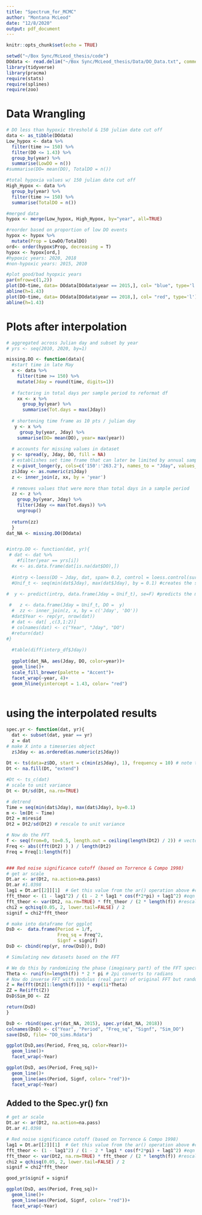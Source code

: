 ```yaml
---
title: "Spectrum_for_MCMC"
author: "Montana McLeod"
date: "12/8/2020"
output: pdf_document
---
```


```r
knitr::opts_chunk$set(echo = TRUE)

setwd("~/Box Sync/McLeod_thesis/code")
DOdata <- read.delim("~/Box Sync/McLeod_thesis/Data/DO_Data.txt", comment.char="#")
library(tidyverse)
library(pracma)
require(stats)
require(splines)
require(zoo)
```

# Data Wrangling
```r
# DO less than hypoxic threshold & 150 julian date cut off
data <- as_tibble(DOdata)
Low_hypox <- data %>%
  filter(time >= 150) %>% 
  filter(DO <= 1.43) %>%
  group_by(year) %>%
  summarise(LowDO = n())
#summarise(DO= mean(DO), TotalDO = n())

#total hypoxia values w/ 150 julian date cut off
High_Hypox <- data %>%
  group_by(year) %>%
  filter(time >= 150) %>% 
  summarise(TotalDO = n())

#merged data
hypox <- merge(Low_hypox, High_Hypox, by="year", all=TRUE)

#reorder based on proportion of low DO events
hypox <- hypox %>% 
  mutate(Prop = LowDO/TotalDO)
ord<- order(hypox$Prop, decreasing = T)
hypox <- hypox[ord,]
#hypoxic years: 2020, 2018
#non-hypoxic years: 2015, 2010

#plot good/bad hyopxic years
par(mfrow=c(1,2))
plot(DO~time, data= DOdata[DOdata$year == 2015,], col= "blue", type='l')
abline(h=1.43)
plot(DO~time, data= DOdata[DOdata$year == 2018,], col= "red", type='l')
abline(h=1.43)
```


# Plots after interpolation
```r
# aggregated across Julian day and subset by year
# yrs <- seq(2010, 2020, by=1)

missing.DO <- function(data){  
  #start time in late May
  x <- data %>% 
    filter(time >= 150) %>% 
    mutate(Jday = round(time, digits=1))
  
  # factoring in total days per sample period to reformat df
    xx <- x %>% 
      group_by(year) %>% 
      summarise(Tot.days = max(Jday))
   
  # shortening time frame as 10 pts / julian day  
   y <- x %>% 
     group_by(year, Jday) %>%  
    summarise(DO= mean(DO), year= max(year))
  
  # accounts for missing values in dataset 
  y <- spread(y, Jday, DO, fill = NA)
  # establishes set time frame that can later be limited by annual sample period
  z <-pivot_longer(y, cols=c('150':'263.2'), names_to = "Jday", values_to = "DO")
  z$Jday <- as.numeric(z$Jday)
  z <- inner_join(z, xx, by = 'year')
  
  # removes values that were more than total days in a sample period 
  zz <- z %>% 
    group_by(year, Jday) %>% 
    filter(Jday <= max(Tot.days)) %>% 
    ungroup()
  
  return(zz)
  }
dat_NA <- missing.DO(DOdata)


#intrp.DO <- function(dat, yr){
 # dat <- dat %>% 
    #filter(year == yrs[i])
  #x <- as.data.frame(dat[is.na(dat$DO),])
  
  #intrp <-loess(DO ~ Jday, dat, span= 0.2, control = loess.control(surface = "direct")) #interpolates
  #Unif_t <- seq(min(dat$Jday), max(dat$Jday), by = 0.1) #creates the sequence of julian days we want

#  y <- predict(intrp, data.frame(Jday = Unif_t), se=F) #predicts the missing values of DO
  
 #   z <- data.frame(Jday = Unif_t, DO =  y)
  #  zz <- inner_join(z, x, by = c('Jday', 'DO'))
  #dat$Year <- rep(yr, nrow(dat))
  # dat <- dat[ ,c(3,1:2)]
  # colnames(dat) <- c("Year", "Jday", "DO")
  #return(dat)
#}
  
  #table(diff(interp_df$Jday)) 
  
  ggplot(dat_NA, aes(Jday, DO, color=year))+
  geom_line()+
  scale_fill_brewer(palette = "Accent")+
  facet_wrap(~year, 4)+
  geom_hline(yintercept = 1.43, color= "red")
  
```


# using the interpolated results
```r

spec.yr <- function(dat, yr){
  dat <- subset(dat, year == yr)
  z = dat
# make X into a timeseries object
  z$Jday <- as.ordered(as.numeric(z$Jday))
  
Dt <- ts(data=z$DO, start = c(min(z$Jday), 1), frequency = 10) # note that this assumes sequential evenly-spaced sampling. If that is not the case we have to do some padding...
Dt <- na.fill(Dt, "extend")

#Dt <- ts_c(dat)  
# scale to unit variance
Dt <- Dt/sd(Dt, na.rm=TRUE)

# detrend
Time = seq(min(dat$Jday), max(dat$Jday), by=0.1)
m <- lm(Dt ~ Time)
Dt2 = m$resid
Dt2 = Dt2/sd(Dt2) # rescale to unit variance

# Now do the FFT
f <- seq(from=0, to=0.5, length.out = ceiling(length(Dt2) / 2)) # vector of frequencies
Freq <- abs((fft(Dt2) ) ) / length(Dt2)
Freq = Freq[1:length(f)]


### Red noise significance cutoff (based on Torrence & Compo 1998)
# get ar scale
Dt.ar <- ar(Dt2, na.action=na.pass)
Dt.ar #1.0398
lag1 = Dt.ar[[2]][1]  # Get this value from the ar() operation above #coefficient correlation btw successive pts
fft_theor <- (1 - lag1^2) / (1 - 2 * lag1 * cos(f*2*pi) + lag1^2) #eqn 16 w/in cos() should have / length(f) # No - f is already equal to k/N in their notation
fft_theor <- var(Dt2, na.rm=TRUE) * fft_theor / (2 * length(f)) #rescaling for unit variance?
chi2 = qchisq(0.05, 2, lower.tail=FALSE) / 2
signif = chi2*fft_theor

# make into dataframe for ggplot
DsD <-  data.frame(Period = 1/f, 
                   Freq_sq = Freq^2,
                   Signf = signif) 
DsD <- cbind(rep(yr, nrow(DsD)), DsD)

# Simulating new datasets based on the FFT

# We do this by randomizing the phase (imaginary part) of the FFT spectrum
Theta <- runif(n=length(f)) * 2 * pi # 2pi converts to radians
# Now do inverse FFT with modulus (real part) of original FFT but randomized phase
Z = Re(fft(Dt2[1:length(f)])) * exp(1i*Theta) 
ZZ = Re(ifft(Z))
DsD$Sim_DO <- ZZ

return(DsD)
}

DsD <- rbind(spec.yr(dat_NA, 2015), spec.yr(dat_NA, 2018))
colnames(DsD) <- c("Year", "Period", "Freq_sq", "Signf", "Sim_DO")
save(DsD, file= "DO_sims.Rdata")

ggplot(DsD,aes(Period, Freq_sq, color=Year))+
  geom_line()+
  facet_wrap(~Year)

ggplot(DsD, aes(Period, Freq_sq))+
  geom_line()+
  geom_line(aes(Period, Signf, color= "red"))+
  facet_wrap(~Year)
```



## Added to the Spec.yr() fxn

```r
# get ar scale
Dt.ar <- ar(Dt2, na.action=na.pass)
Dt.ar #1.0398

# Red noise significance cutoff (based on Torrence & Compo 1998)
lag1 = Dt.ar[[2]][1]  # Get this value from the ar() operation above #coefficient correlation btw successive pts
fft_theor <- (1 - lag1^2) / (1 - 2 * lag1 * cos(f*2*pi) + lag1^2) #eqn 16 w/in cos() should have / length(f) # No - f is already equal to k/N in their notation
fft_theor <- var(Dt2, na.rm=TRUE) * fft_theor / (2 * length(f)) #rescaling for unit variance?
chi2 = qchisq(0.05, 2, lower.tail=FALSE) / 2
signif = chi2*fft_theor

good_yr$signif = signif

ggplot(DsD, aes(Period, Freq_sq))+
  geom_line()+
  geom_line(aes(Period, Signf, color= "red"))+
  facet_wrap(~Year)

```
